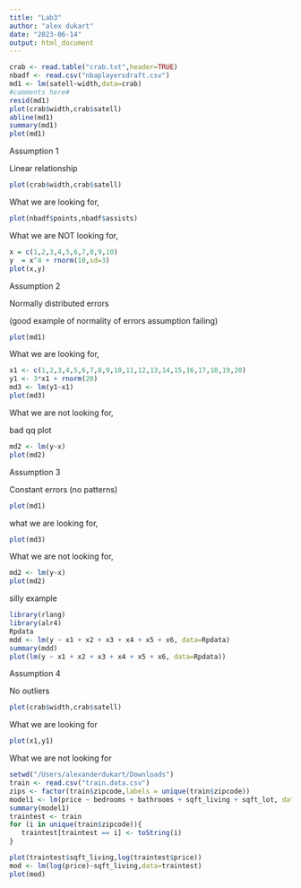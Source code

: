 ```yaml
---
title: "Lab3"
author: "alex dukart"
date: "2023-06-14"
output: html_document
---
```


```r
crab <- read.table("crab.txt",header=TRUE)
nbadf <- read.csv("nbaplayersdraft.csv")
md1 <- lm(satell~width,data=crab)
#comments here#
resid(md1)
plot(crab$width,crab$satell)
abline(md1)
summary(md1)
plot(md1)
```

Assumption 1

Linear relationship

```r
plot(crab$width,crab$satell)
```

What we are looking for,

```r
plot(nbadf$points,nbadf$assists)
```

What we are NOT looking for,

```r
x = c(1,2,3,4,5,6,7,8,9,10)
y  = x^4 + rnorm(10,sd=3)
plot(x,y)
```

Assumption 2

Normally distributed errors 



(good example of normality of errors assumption failing)


```r
plot(md1)
```

What we are looking for,

```r
x1 <- c(1,2,3,4,5,6,7,8,9,10,11,12,13,14,15,16,17,18,19,20)
y1 <- 3*x1 + rnorm(20)
md3 <- lm(y1~x1)
plot(md3)
```


What we are not looking for,

bad qq plot

```r
md2 <- lm(y~x)
plot(md2)
```


Assumption 3

Constant errors (no patterns)


```r
plot(md1)
```
what we are looking for,



```r
plot(md3)
```





What we are not looking for,

```r
md2 <- lm(y~x)
plot(md2)
```

silly example

```r
library(rlang) 
library(alr4) 
Rpdata
mdd <- lm(y ~ x1 + x2 + x3 + x4 + x5 + x6, data=Rpdata)
summary(mdd)
plot(lm(y ~ x1 + x2 + x3 + x4 + x5 + x6, data=Rpdata))
```



Assumption 4


No outliers


```r
plot(crab$width,crab$satell)
```




What we are looking for

```r
plot(x1,y1)
```


What we are not looking for

```r
setwd("/Users/alexanderdukart/Downloads")
train <- read.csv("train.data.csv")
zips <- factor(train$zipcode,labels = unique(train$zipcode))
model1 <- lm(price ~ bedrooms + bathrooms + sqft_living + sqft_lot, data=train)
summary(model1)
traintest <- train
for (i in unique(train$zipcode)){
   traintest[traintest == i] <- toString(i)
}

plot(traintest$sqft_living,log(traintest$price))
mod <- lm(log(price)~sqft_living,data=traintest)
plot(mod)
```






